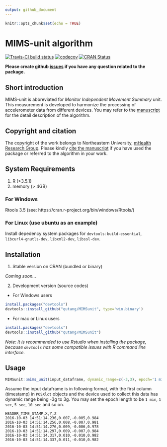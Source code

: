 ```yaml
---
output: github_document
---
```


<!-- README.md is generated from README.Rmd. Please don't edit that file -->

```r
knitr::opts_chunk$set(echo = TRUE)
```

# MIMS-unit algorithm

[![Travis-CI build status](https://travis-ci.org/qutang/MIMSunit.svg?branch=master)](https://travis-ci.org/qutang/MIMSunit)
[![codecov](https://codecov.io/gh/qutang/MIMSunit/branch/master/graph/badge.svg)](https://codecov.io/gh/qutang/MIMSunit)
[![CRAN Status](https://www.r-pkg.org/badges/version/MIMSunit)](https://cran.r-project.org/package=MIMSunit)

__Please create github [issues](https://github.com/mhealthgroup/MIMSunit/issues/) if you have any question related to the package.__

## Short introduction

MIMS-unit is abbreviated for _Monitor Independent Movement Summary_ unit. This measurement is developed to harmonize the processing of accelerometer data from different devices. You may refer to the [manuscript](https://journals.humankinetics.com/view/journals/jmpb/2/4/article-p268.xml) for the detail description of the algorithm.

## Copyright and citation

The copyright of the work belongs to Northeastern University, [mHealth Research Group](https://mhealthgroup.org). Please kindly [cite the manuscript](authors.html) if you have used the package or referred to the algorithm in your work.

## System Requirements

1. R (>3.5.1)
2. memory (> 4GB)

### For Windows

Rtools 3.5 (see: https://cran.r-project.org/bin/windows/Rtools/)

### For Linux (use ubuntu as an example)

Install depedency system packages for `devtools`: `build-essential`, `libcurl4-gnutls-dev`, `libxml2-dev`, `libssl-dev`. 

## Installation

1. Stable version on CRAN (bundled or binary)

  _Coming soon..._

2. Development version (source codes)
  - For Windows users  
```r
install.packages("devtools")
devtools::install_github("qutang/MIMSunit", type='win.binary')
```
  - For mac or Linux users  
```r
install.packages("devtools")
devtools::install_github("qutang/MIMSunit")
```
  
_Note: It is recommended to use Rstudio when installing the package, because `devtools` has some compatible issues with R command line interface._

## Usage

```r
MIMSunit::mims_unit(input_dataframe, dynamic_range=c(-3,3), epoch='1 min')
```

Assume the input dataframe is in following format, with the first column (timestamp) in `POSXlct` objects and the device used to collect this data has dynamic range being -3g to 3g. You may set the epoch length to be `1 min`, `1 sec`, `5 sec`, `10 sec` and so on.

```
HEADER_TIME_STAMP,X,Y,Z
2016-10-03 14:51:14.236,0.007,-0.005,0.984
2016-10-03 14:51:14.256,0.008,-0.007,0.981
2016-10-03 14:51:14.276,0.009,-0.006,0.978
2016-10-03 14:51:14.297,0.009,-0.007,0.984
2016-10-03 14:51:14.317,0.010,-0.010,0.982
2016-10-03 14:51:14.337,0.011,-0.010,0.982
```
